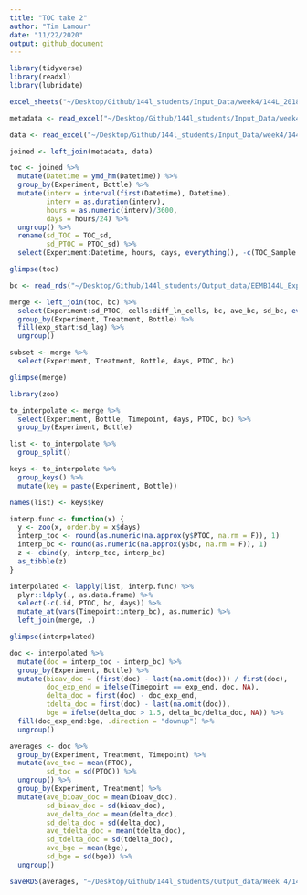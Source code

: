 ```yaml
---
title: "TOC take 2"
author: "Tim Lamour"
date: "11/22/2020"
output: github_document
---
```


```r
library(tidyverse)
library(readxl)
library(lubridate)
```



```r
excel_sheets("~/Desktop/Github/144l_students/Input_Data/week4/144L_2018_Exp_TOC.xlsx")

metadata <- read_excel("~/Desktop/Github/144l_students/Input_Data/week4/144L_2018_Exp_TOC.xlsx", sheet = "Metadata")

data <- read_excel("~/Desktop/Github/144l_students/Input_Data/week4/144L_2018_Exp_TOC.xlsx", sheet = "Data")
```

```r
joined <- left_join(metadata, data)

toc <- joined %>%
  mutate(Datetime = ymd_hm(Datetime)) %>%
  group_by(Experiment, Bottle) %>%
  mutate(interv = interval(first(Datetime), Datetime),
         interv = as.duration(interv),
         hours = as.numeric(interv)/3600,
         days = hours/24) %>%
  ungroup() %>%
  rename(sd_TOC = TOC_sd,
         sd_PTOC = PTOC_sd) %>%
  select(Experiment:Datetime, hours, days, everything(), -c(TOC_Sample:DNA_Sample), interv)


```

```r
glimpse(toc)
```
```r
bc <- read_rds("~/Desktop/Github/144l_students/Output_data/EEMB144L_Exp_processed_DOC.rds")

merge <- left_join(toc, bc) %>%
  select(Experiment:sd_PTOC, cells:diff_ln_cells, bc, ave_bc, sd_bc, everything(), -c(TOC_Sample:Cell_Sample)) %>%
  group_by(Experiment, Treatment, Bottle) %>%
  fill(exp_start:sd_lag) %>%
  ungroup()

subset <- merge %>%
  select(Experiment, Treatment, Bottle, days, PTOC, bc)
```

```r
glimpse(merge) 

```


```r
library(zoo)
```
```r
to_interpolate <- merge %>%
  select(Experiment, Bottle, Timepoint, days, PTOC, bc) %>%
  group_by(Experiment, Bottle)

list <- to_interpolate %>%
  group_split()

keys <- to_interpolate %>%
  group_keys() %>%
  mutate(key = paste(Experiment, Bottle))

names(list) <- keys$key
```

```r
interp.func <- function(x) {
  y <- zoo(x, order.by = x$days) 
  interp_toc <- round(as.numeric(na.approx(y$PTOC, na.rm = F)), 1)
  interp_bc <- round(as.numeric(na.approx(y$bc, na.rm = F)), 1)
  z <- cbind(y, interp_toc, interp_bc)
  as_tibble(z)
}
```

```r
interpolated <- lapply(list, interp.func) %>%
  plyr::ldply(., as.data.frame) %>%
  select(-c(.id, PTOC, bc, days)) %>%
  mutate_at(vars(Timepoint:interp_bc), as.numeric) %>%
  left_join(merge, .)
```
```r
glimpse(interpolated)
```

```r
doc <- interpolated %>%
  mutate(doc = interp_toc - interp_bc) %>%
  group_by(Experiment, Bottle) %>%
  mutate(bioav_doc = (first(doc) - last(na.omit(doc))) / first(doc), 
         doc_exp_end = ifelse(Timepoint == exp_end, doc, NA), 
         delta_doc = first(doc) - doc_exp_end, 
         tdelta_doc = first(doc) - last(na.omit(doc)), 
         bge = ifelse(delta_doc > 1.5, delta_bc/delta_doc, NA)) %>%
  fill(doc_exp_end:bge, .direction = "downup") %>%
  ungroup()
```

```r
averages <- doc %>%
  group_by(Experiment, Treatment, Timepoint) %>%
  mutate(ave_toc = mean(PTOC), 
         sd_toc = sd(PTOC)) %>%
  ungroup() %>%
  group_by(Experiment, Treatment) %>%
  mutate(ave_bioav_doc = mean(bioav_doc), 
         sd_bioav_doc = sd(bioav_doc),
         ave_delta_doc = mean(delta_doc),
         sd_delta_doc = sd(delta_doc),
         ave_tdelta_doc = mean(tdelta_doc),
         sd_tdelta_doc = sd(tdelta_doc),
         ave_bge = mean(bge),
         sd_bge = sd(bge)) %>%
  ungroup()
```


```r
saveRDS(averages, "~/Desktop/Github/144l_students/Output_data/Week 4/144L_processed_DOC_BGE.rds")
```










